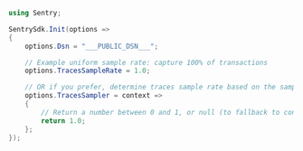 ```csharp
using Sentry;

SentrySdk.Init(options =>
{
    options.Dsn = "___PUBLIC_DSN___";

    // Example uniform sample rate: capture 100% of transactions
    options.TracesSampleRate = 1.0;

    // OR if you prefer, determine traces sample rate based on the sampling context
    options.TracesSampler = context =>
    {
        // Return a number between 0 and 1, or null (to fallback to configured value)
        return 1.0;
    };
});
```
